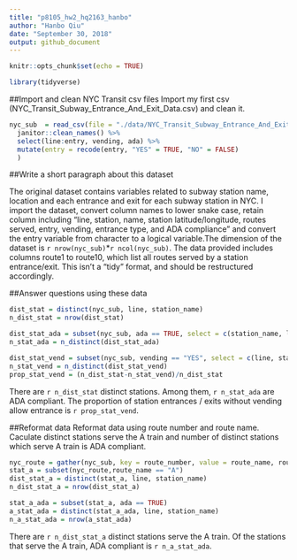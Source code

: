```yaml
---
title: "p8105_hw2_hq2163_hanbo"
author: "Hanbo Qiu"
date: "September 30, 2018"
output: github_document
---
```


```r
knitr::opts_chunk$set(echo = TRUE)
```

```r
library(tidyverse)
```

##Import and clean NYC Transit csv files
Import my first csv (NYC_Transit_Subway_Entrance_And_Exit_Data.csv) and clean it.

```r
nyc_sub  = read_csv(file = "./data/NYC_Transit_Subway_Entrance_And_Exit_Data.csv") %>% 
  janitor::clean_names() %>% 
  select(line:entry, vending, ada) %>% 
  mutate(entry = recode(entry, "YES" = TRUE, "NO" = FALSE)
  )
```

##Write a short paragraph about this dataset 

The original dataset contains variables related to subway station name, location and each entrance and exit for each subway station in NYC. I import the dataset, convert  column names to lower snake case, retain column including "line, station, name, station latitude/longitude, routes served, entry, vending, entrance type, and ADA compliance" and convert the entry variable from character to a logical variable.The dimension of the dataset is `r nrow(nyc_sub)`*`r ncol(nyc_sub)`. The data provided includes columns route1 to route10, which list all routes served by a station entrance/exit. This isn't a "tidy" format, and should be restructured accordingly.

##Answer questions using these data

```r
dist_stat = distinct(nyc_sub, line, station_name)
n_dist_stat = nrow(dist_stat)

dist_stat_ada = subset(nyc_sub, ada == TRUE, select = c(station_name, line))
n_stat_ada = n_distinct(dist_stat_ada)

dist_stat_vend = subset(nyc_sub, vending == "YES", select = c(line, station_name))
n_stat_vend = n_distinct(dist_stat_vend)
prop_stat_vend = (n_dist_stat-n_stat_vend)/n_dist_stat
```

There are `r n_dist_stat` distinct stations. Among them, `r n_stat_ada` are ADA compliant. The proportion of station entrances / exits without vending allow entrance is `r prop_stat_vend`.

##Reformat data
Reformat data using route number and route name. Caculate distinct stations serve the A train and number of distinct stations which serve A train is ADA compliant.

```r
nyc_route = gather(nyc_sub, key = route_number, value = route_name, route1: route11)
stat_a = subset(nyc_route,route_name == "A")
dist_stat_a = distinct(stat_a, line, station_name)
n_dist_stat_a = nrow(dist_stat_a)

stat_a_ada = subset(stat_a, ada == TRUE)
a_stat_ada = distinct(stat_a_ada, line, station_name)
n_a_stat_ada = nrow(a_stat_ada)
```

There are `r n_dist_stat_a` distinct stations serve the A train. Of the stations that serve the A train, ADA compliant is `r n_a_stat_ada`.
